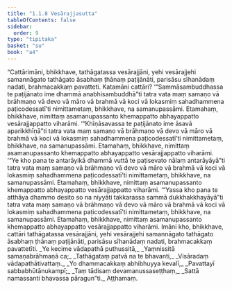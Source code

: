 ```yaml
---
title: "1.1.8 Vesārajjasutta"
tableOfContents: false
sidebar:
  order: 9
type: "tipitaka"
basket: "su"
book: "a4"
---
```



<DynamicBreadcrumb />

<Division number="8" book="a4">

<Paragraph number="48" book="a4">
“Cattārimāni, bhikkhave, tathāgatassa vesārajjāni, yehi vesārajjehi samannāgato tathāgato āsabhaṃ ṭhānaṃ paṭijānāti, parisāsu sīhanādaṃ nadati, brahmacakkaṃ pavatteti. Katamāni cattāri? ‘“Sammāsambuddhassa te paṭijānato ime dhammā anabhisambuddhā”ti tatra vata maṃ samaṇo vā brāhmaṇo vā devo vā māro vā brahmā vā koci vā lokasmiṃ sahadhammena paṭicodessatī’ti nimittametaṃ, bhikkhave, na samanupassāmi. Etamahaṃ, bhikkhave, nimittaṃ asamanupassanto khemappatto abhayappatto vesārajjappatto viharāmi.
</Paragraph>

<Paragraph number="49" book="a4">
‘“Khīṇāsavassa te paṭijānato ime āsavā aparikkhīṇā”ti tatra vata maṃ samaṇo vā brāhmaṇo vā devo vā māro vā brahmā vā koci vā lokasmiṃ sahadhammena paṭicodessatī’ti nimittametaṃ, bhikkhave, na samanupassāmi. Etamahaṃ, bhikkhave, nimittaṃ asamanupassanto khemappatto abhayappatto vesārajjappatto viharāmi.
</Paragraph>

<Paragraph number="50" book="a4">
‘“Ye kho pana te antarāyikā dhammā vuttā te paṭisevato nālaṃ antarāyāyā”ti tatra vata maṃ samaṇo vā brāhmaṇo vā devo vā māro vā brahmā vā koci vā lokasmiṃ sahadhammena paṭicodessatī’ti nimittametaṃ, bhikkhave, na samanupassāmi. Etamahaṃ, bhikkhave, nimittaṃ asamanupassanto khemappatto abhayappatto vesārajjappatto viharāmi.
</Paragraph>

<Paragraph number="51" book="a4">
‘“Yassa kho pana te atthāya dhammo desito so na niyyāti takkarassa sammā dukkhakkhayāyā”ti tatra vata maṃ samaṇo vā brāhmaṇo vā devo vā māro vā brahmā vā koci vā lokasmiṃ sahadhammena paṭicodessatī’ti nimittametaṃ, bhikkhave, na samanupassāmi. Etamahaṃ, bhikkhave, nimittaṃ asamanupassanto khemappatto abhayappatto vesārajjappatto viharāmi. Imāni kho, bhikkhave, cattāri tathāgatassa vesārajjāni, yehi vesārajjehi samannāgato tathāgato āsabhaṃ ṭhānaṃ paṭijānāti, parisāsu sīhanādaṃ nadati, brahmacakkaṃ pavattetīti.
</Paragraph>

<Paragraph number="52" type="verses" book="a4">
_Ye kecime vādapathā puthussitā,_  
_Yaṃnissitā samaṇabrāhmaṇā ca;_  
_Tathāgataṃ patvā na te bhavanti,_  
_Visāradaṃ vādapathātivattaṃ._  

</Paragraph>

<Paragraph number="53" type="verses" book="a4">
_Yo dhammacakkaṃ abhibhuyya kevalī,_  
_Pavattayī sabbabhūtānukampī;_  
_Taṃ tādisaṃ devamanussaseṭṭhaṃ,_  
_Sattā namassanti bhavassa pāragun”ti._  


</Paragraph>
</Division>

<Paragraph number="54" type="center" book="a4">
Aṭṭhamaṃ.
</Paragraph>
